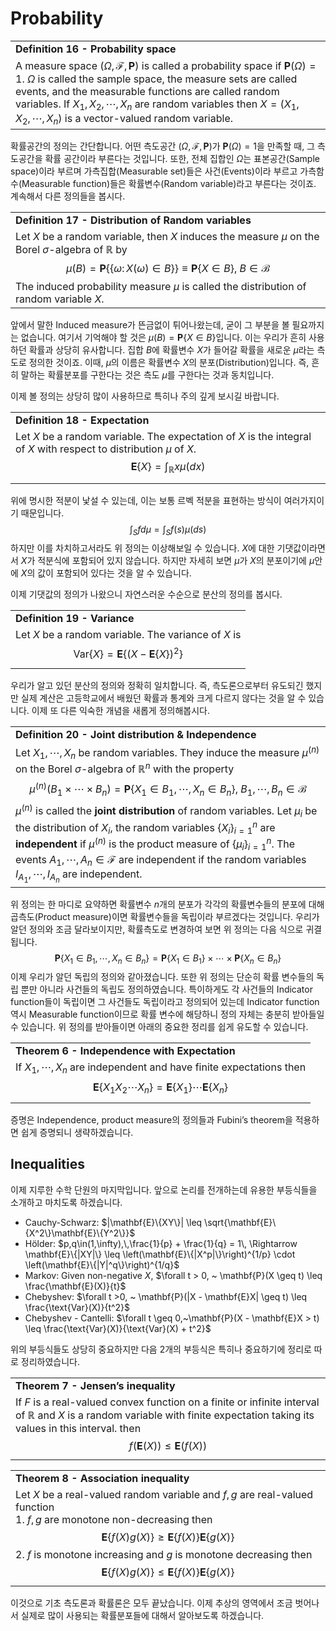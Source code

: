 # Probability {#prob}

------------------------------------------------------------------------
**Definition 16 - Probability space **

A measure space $(\Omega, \mathcal{F}, \mathbf{P})$ is called a probability space
if $\mathbf{P}(\Omega) = 1$. $\Omega$ is called the sample space, the measure sets
are called events, and the measurable functions are called random variables.
If $X_1, X_2, \cdots, X_n$ are random variables then $X = (X_1,X_2,\cdots,X_n)$
is a vector-valued random variable.
------------------------------------------------------------------------

확률공간의 정의는 간단합니다. 어떤 측도공간 $(\Omega, \mathcal{F}, \mathbf{P})$가 $\mathbf{P}(\Omega) = 1$을 만족할 때,
그 측도공간을 확률 공간이라 부른다는 것입니다. 또한, 전체 집합인 $\Omega$는 표본공간(Sample space)이라 부르며
가측집합(Measurable set)들은 사건(Events)이라 부르고 가측함수(Measurable function)들은 확률변수(Random variable)라고
부른다는 것이죠. 계속해서 다른 정의들을 봅시다.

------------------------------------------------------------------------
**Definition 17 - Distribution of Random variables **

Let $X$ be a random variable, then $X$ induces the measure $\mu$ on the Borel $\sigma$-algebra of $\mathbb{R}$ by
$$\mu(B) = \mathbf{P}\left\{\{ \omega:\, X(\omega) \in B\} \right\} \equiv \mathbf{P}\left\{X \in B \right\},~ B \in \mathcal{B}$$
The induced probability measure $\mu$ is called the distribution of random variable $X$.
------------------------------------------------------------------------

앞에서 말한 Induced measure가 뜬금없이 튀어나왔는데, 굳이 그 부분을 볼 필요까지는 없습니다.
여기서 기억해야 할 것은 $\mu(B) = \mathbf{P}\left\{X \in B \right\}$입니다.
이는 우리가 흔히 사용하던 확률과 상당히 유사합니다. 집합 $B$에 확률변수 $X$가 들어갈 확률을 새로운 $\mu$라는
측도로 정의한 것이죠. 이때, $\mu$의 이름은 확률변수 $X$의 분포(Distribution)입니다.
즉, 흔히 말하는 확률분포를 구한다는 것은 측도 $\mu$를 구한다는 것과 동치입니다.

이제 볼 정의는 상당히 많이 사용하므로 특히나 주의 깊게 보시길 바랍니다.

------------------------------------------------------------------------
**Definition 18 - Expectation **

Let $X$ be a random variable. The expectation of $X$ is the integral of $X$ with respect to
distribution $\mu$ of $X$.
$$\mathbf{E}\left\{X \right\} = \int_{\mathbb{R}} x \mu(dx)$$
------------------------------------------------------------------------

위에 명시한 적분이 낯설 수 있는데, 이는 보통 르벡 적분을 표현하는 방식이 여러가지이기 때문입니다.
$$\int_S f d\mu = \int_S f(s) \mu(ds)$$
하지만 이를 차치하고서라도 위 정의는 이상해보일 수 있습니다. $X$에 대한 기댓값이라면서 $X$가
적분식에 포함되어 있지 않습니다. 하지만 자세히 보면 $\mu$가 $X$의 분포이기에 $\mu$안에 $X$의 값이
포함되어 있다는 것을 알 수 있습니다.

이제 기댓값의 정의가 나왔으니 자연스러운 수순으로 분산의 정의를 봅시다.

------------------------------------------------------------------------
**Definition 19 - Variance **

Let $X$ be a random variable. The variance of $X$ is
$$\text{Var}\left\{X \right\} = \mathbf{E}\left\{(X - \mathbf{E}\{X\})^2 \right\}$$
------------------------------------------------------------------------

우리가 알고 있던 분산의 정의와 정확히 일치합니다. 즉, 측도론으로부터 유도되긴 했지만
실제 계산은 고등학교에서 배웠던 확률과 통계와 크게 다르지 않다는 것을 알 수 있습니다.
이제 또 다른 익숙한 개념을 새롭게 정의해봅시다.

------------------------------------------------------------------------
**Definition 20 - Joint distribution \& Independence **

Let $X_1, \cdots, X_n$ be random variables. They induce the measure $\mu^{(n)}$
on the Borel $\sigma$-algebra of $\mathbb{R}^n$ with the property
$$\mu^{(n)}(B_1 \times \cdots \times B_n) = \mathbf{P}\left\{X_1\in B_1,\cdots,X_n\in B_n \right\},~ B_1,\cdots,B_n \in \mathcal{B}$$
$\mu^{(n)}$ is called the **joint distribution** of random variables.
Let $\mu_i$ be the distribution of $X_i$, the random variables $\left\{X_i \right\}_{i=1}^n$
are **independent** if $\mu^{(n)}$ is the product measure of $\left\{\mu_i \right\}_{i=1}^n$.
The events $A_1,\cdots,A_n \in \mathcal{F}$ are independent if the random variables
$I_{A_1},\cdots,I_{A_n}$ are independent.
------------------------------------------------------------------------

위 정의는 한 마디로 요약하면 확률변수 $n$개의 분포가 각각의 확률변수들의 분포에 대해 곱측도(Product measure)이면
확률변수들을 독립이라 부르겠다는 것입니다. 우리가 알던 정의와 조금 달라보이지만, 확률측도로 변경하여 보면 위 정의는 다음 식으로 귀결됩니다.
$$\mathbf{P}\left\{X_1\in B_1, \cdots, X_n \in B_n \right\} = \mathbf{P}\left\{X_1 \in B_1 \right\} \times \cdots \times \mathbf{P}\left\{X_n \in B_n \right\}$$
이제 우리가 알던 독립의 정의와 같아졌습니다. 또한 위 정의는 단순히 확률 변수들의 독립 뿐만 아니라 사건들의 독립도 정의하였습니다.
특이하게도 각 사건들의 Indicator function들이 독립이면 그 사건들도 독립이라고 정의되어 있는데 Indicator function 역시
Measurable function이므로 확률 변수에 해당하니 정의 자체는 충분히  받아들일 수 있습니다.
위 정의를 받아들이면 아래의 중요한 정리를 쉽게 유도할 수 있습니다.

------------------------------------------------------------------------
**Theorem 6 - Independence with Expectation **

If $X_1, \cdots, X_n$ are independent and have finite expectations then
$$\mathbf{E}\left\{X_1 X_2 \cdots X_n \right\} = \mathbf{E}\{X_1\}\cdots \mathbf{E}\{X_n\}$$
------------------------------------------------------------------------

증명은 Independence, product measure의 정의들과 Fubini's theorem을 적용하면 쉽게 증명되니 생략하겠습니다.

## Inequalities

이제 지루한 수학 단원의 마지막입니다. 앞으로 논리를 전개하는데 유용한 부등식들을 소개하고 마치도록 하겠습니다.

* Cauchy-Schwarz:  $|\mathbf{E}\{XY\}| \leq \sqrt{\mathbf{E}\{X^2\}\mathbf{E}\{Y^2\}}$
* H&ouml;lder: $p,q\in(1,\infty),\,\frac{1}{p} + \frac{1}{q} = 1\, \Rightarrow \mathbf{E}\{|XY|\} \leq \left(\mathbf{E}\{|X^p|\}\right)^{1/p} \cdot \left(\mathbf{E}\{|Y|^q\}\right)^{1/q}$
* Markov: Given non-negative $X$, $\forall t > 0, ~ \mathbf{P}(X \geq t) \leq \frac{\mathbf{E}(X)}{t}$
* Chebyshev: $\forall t >0, ~ \mathbf{P}(|X - \mathbf{E}X| \geq t) \leq \frac{\text{Var}(X)}{t^2}$
* Chebyshev - Cantelli: $\forall t \geq 0,~\mathbf{P}(X - \mathbf{E}X > t) \leq \frac{\text{Var}(X)}{\text{Var}(X) + t^2}$

위의 부등식들도 상당히 중요하지만 다음 2개의 부등식은 특히나 중요하기에 정리로 따로 정리하였습니다.

------------------------------------------------------------------------
**Theorem 7 - Jensen's inequality **

If $F$ is a real-valued convex function on a finite or infinite interval of $\mathbb{R}$
and $X$ is a random variable with finite expectation taking its values in this interval. then
$$f(\mathbf{E}(X)) \leq \mathbf{E}(f(X))$$
------------------------------------------------------------------------

------------------------------------------------------------------------
**Theorem 8 - Association inequality **

Let $X$ be a real-valued random variable and $f,g$ are real-valued function<br/>
1. $f,g$ are monotone non-decreasing then
$$ \mathbf{E}\left\{f(X)g(X) \right\} \geq \mathbf{E}\left\{f(X) \right\} \mathbf{E}\left\{g(X) \right\}$$
2. $f$ is monotone increasing and $g$ is monotone decreasing then
$$\mathbf{E}\left\{f(X)g(X) \right\}\leq \mathbf{E}\left\{f(X) \right\}\mathbf{E}\left\{g(X) \right\}$$
------------------------------------------------------------------------

이것으로 기초 측도론과 확률론은 모두 끝났습니다. 이제 추상의 영역에서 조금 벗어나서 실제로 많이 사용되는 확률분포들에 대해서 알아보도록 하겠습니다.